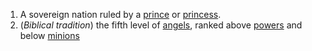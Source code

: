 #A sovereign nation ruled by a [[prince]] or [[princess]].
# (''Biblical tradition'') the fifth level of [[angel]]s, ranked above [[power]]s and below [[minion]]s